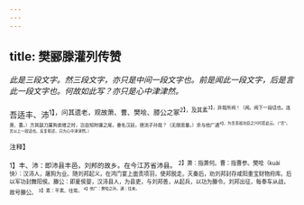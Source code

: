 ```yaml
---
---
---
```

title: 樊郦滕灌列传赞
---



*此是三段文字。然三段文字，亦只是中间一段文字也。前是闻此一段文字，后是言此一段文字也。何故如此写？亦只是心中津津然。*

吾适丰、沛<sup>1】，问其遗老，观故萧、曹、樊哙、膝公之冢<sup>2】，及其素<sup>3】，异哉所闻！（闻。闻下一段话也。连萧、曹。）方其鼓刀屠狗卖缯之时，岂自知附骥之尾，垂名汉廷，德流子孙哉？（无限思量。）余与他广通<sup>4】，为言高祖功臣之兴时若此云。（“言”。言以上一段话也。反复叙述，只为心中津津然。）

<sup>注释】

<sup>1】丰、沛：即沛县丰邑，刘邦的故乡。在今江苏省沛县。
<sup>2】萧：指萧何。曹：指曹参。樊哙（kuài快）：汉沛人，屠狗为业。随刘邦起义，在鸿门宴上面责项羽，使邦脱走。灭秦后，劝刘邦封存咸阳重宝财物府库。后以军功封舞阳侯。滕公：即夏侯婴，汉沛县人，为县吏，与刘邦善，从起兵，以功为滕令。刘邦出征，每奉车从战，故号滕公。
<sup>3】素：平素、往常。
<sup>4】他广：樊哙之孙。通：往来。